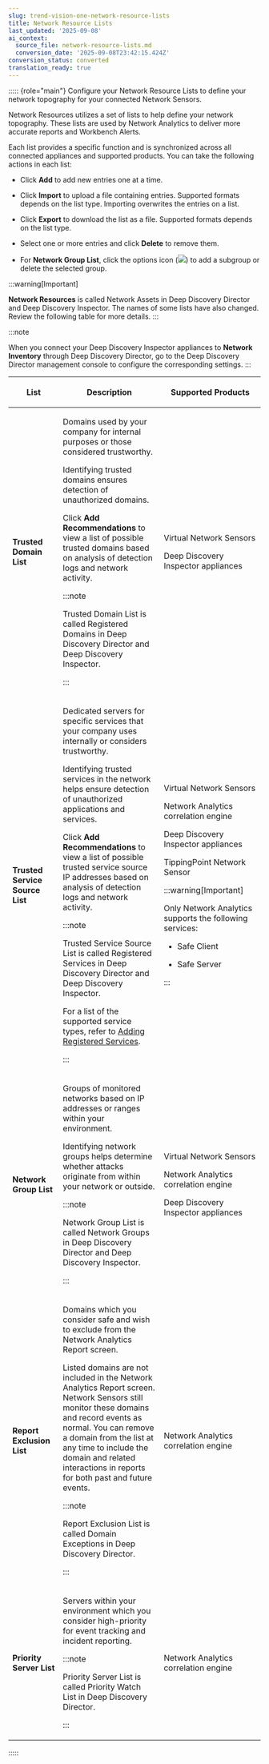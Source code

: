 ```yaml
---
slug: trend-vision-one-network-resource-lists
title: Network Resource Lists
last_updated: '2025-09-08'
ai_context:
  source_file: network-resource-lists.md
  conversion_date: '2025-09-08T23:42:15.424Z'
conversion_status: converted
translation_ready: true
---
```


::::: {role="main"}
Configure your Network Resource Lists to define your network topography for your connected Network Sensors.

Network Resources utilizes a set of lists to help define your network topography. These lists are used by Network Analytics to deliver more accurate reports and Workbench Alerts.

Each list provides a specific function and is synchronized across all connected appliances and supported products. You can take the following actions in each list:

- Click **Add** to add new entries one at a time.

- Click **Import** to upload a file containing entries. Supported formats depends on the list type. Importing overwrites the entries on a list.

- Click **Export** to download the list as a file. Supported formats depends on the list type.

- Select one or more entries and click **Delete** to remove them.

- For **Network Group List**, click the options icon (![](/images/vertical_ellipsis_icon=GUID-20230329141212.webp)) to add a subgroup or delete the selected group.

:::warning[Important]

**Network Resources** is called Network Assets in Deep Discovery Director and Deep Discovery Inspector. The names of some lists have also changed. Review the following table for more details.
:::

:::note

When you connect your Deep Discovery Inspector appliances to **Network Inventory** through Deep Discovery Director, go to the Deep Discovery Director management console to configure the corresponding settings.
:::

<table>
<colgroup>
<col style="width: 20%" />
<col style="width: 40%" />
<col style="width: 40%" />
</colgroup>
<thead>
<tr>
<th><p>List</p></th>
<th><p>Description</p></th>
<th><p>Supported Products</p></th>
</tr>
</thead>
<tbody>
<tr>
<td><p><strong>Trusted Domain List</strong></p></td>
<td><p>Domains used by your company for internal purposes or those considered trustworthy.</p>
<p>Identifying trusted domains ensures detection of unauthorized domains.</p>
<p>Click <strong>Add Recommendations</strong> to view a list of possible trusted domains based on analysis of detection logs and network activity.</p>


:::note

<p>Trusted Domain List is called Registered Domains in Deep Discovery Director and Deep Discovery Inspector.</p>


:::

</td>
<td><p>Virtual Network Sensors</p>
<p>Deep Discovery Inspector appliances</p></td>
</tr>
<tr>
<td><p><strong>Trusted Service Source List</strong></p></td>
<td><p>Dedicated servers for specific services that your company uses internally or considers trustworthy.</p>
<p>Identifying trusted services in the network helps ensure detection of unauthorized applications and services.</p>
<p>Click <strong>Add Recommendations</strong> to view a list of possible trusted service source IP addresses based on analysis of detection logs and network activity.</p>


:::note

<p>Trusted Service Source List is called Registered Services in Deep Discovery Director and Deep Discovery Inspector.</p>
<p>For a list of the supported service types, refer to <a href="https://docs.trendmicro.com/en-us/documentation/article/deep-discovery-inspector-6-8-online-help-adding-registered-se">Adding Registered Services</a>.</p>


:::

</td>
<td><p>Virtual Network Sensors</p>
<p>Network Analytics correlation engine</p>
<p>Deep Discovery Inspector appliances</p>
<p>TippingPoint Network Sensor</p>


:::warning[Important]

<p>Only Network Analytics supports the following services:</p>
<ul>
<li><p>Safe Client</p></li>
<li><p>Safe Server</p></li>
</ul>


:::

</td>
</tr>
<tr>
<td><p><strong>Network Group List</strong></p></td>
<td><p>Groups of monitored networks based on IP addresses or ranges within your environment.</p>
<p>Identifying network groups helps determine whether attacks originate from within your network or outside.</p>


:::note

<p>Network Group List is called Network Groups in Deep Discovery Director and Deep Discovery Inspector.</p>


:::

</td>
<td><p>Virtual Network Sensors</p>
<p>Network Analytics correlation engine</p>
<p>Deep Discovery Inspector appliances</p></td>
</tr>
<tr>
<td><p><strong>Report Exclusion List</strong></p></td>
<td><p>Domains which you consider safe and wish to exclude from the Network Analytics Report screen.</p>
<p>Listed domains are not included in the Network Analytics Report screen. Network Sensors still monitor these domains and record events as normal. You can remove a domain from the list at any time to include the domain and related interactions in reports for both past and future events.</p>


:::note

<p>Report Exclusion List is called Domain Exceptions in Deep Discovery Director.</p>


:::

</td>
<td><p>Network Analytics correlation engine</p></td>
</tr>
<tr>
<td><p><strong>Priority Server List</strong></p></td>
<td><p>Servers within your environment which you consider high-priority for event tracking and incident reporting.</p>


:::note

<p>Priority Server List is called Priority Watch List in Deep Discovery Director.</p>


:::

</td>
<td><p>Network Analytics correlation engine</p></td>
</tr>
</tbody>
</table>
:::::
